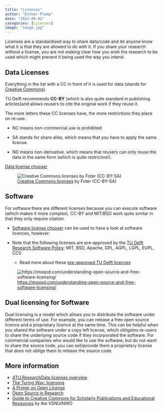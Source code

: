 ---
title: "Licenses"
author: "Esther Plomp"
date: "2022-09-02"
categories: [Licenses]
image: "image.jpg"
---

Licenses are a standardised way to share data/code and let anyone know what it is that they are allowed to do with it. If you share your research without a license, you are not making clear how you wish the research to be used which might prevent it being used the way you intend.

## Data Licenses

Everything in the list with a CC in front of it is used for data (stands for [Creative Commons](https://creativecommons.org/)).

TU Delft recommends **CC-BY** (which is also quite standard in publishing articles)and allows reusers to cite the original work if they reuse it.

The more letters these CC licenses have, the more restrictions they place on re-use.

-   NC means non-commercial use is prohibited

-   SA stands for share alike, which means that you have to apply the same license.

-   ND means non-derivative, which means that reusers can only reuse the data in the same form (which is quite restrictive!).

[Data license chooser](https://chooser-beta.creativecommons.org/)

![[Creative Commons licenses](http://foter.com/blog/how-to-attribute-creative-commons-photos/) by Foter (CC-BY-SA)](images/paste-9A9546B6.png)

## Software

For software there are different licenses because you can execute software (which makes it more complex). CC-BY and MIT/BSD work quite similar in that they only require citation.

-   [Software license chooser](https://choosealicense.com/) can be used to have a look at software licences, however:

-   Note that the following licenses are pre-approved by the [TU Delft Research Software Policy](https://doi.org/10.5281/zenodo.4629662): MIT, BSD, Apache, GPL, AGPL, LGPL, EUPL, CC0

    -   Read more about these [pre-approved TU Delft licences](https://estherplomp.github.io/TNW-OS-support/posts/software-licenses/)

![<https://moqod.com/understanding-open-source-and-free-software-licensing/>](images/paste-F8565422.png)

::: callout-note
## Dual licensing for Software

Dual licensing is a model which allows you to distribute the software under different terms of use. For example, you can release a free open source licence and a proprietary licence at the same time. This can be helpful when you shared the software under a copy left license, which obligates re-users to share the underlying source code if they incorporated the software. For commercial companies who would like to use the software, but do not want to share the source code, you can sell/provide them a proprietary license that does not oblige them to release the source code.
:::

## More information

-   [4TU.ResearchData licenses overview](https://data.4tu.nl/info/en/use/publish-cite/upload-your-data-in-our-data-repository/licencing)
-   [The Turing Way: licensing](https://the-turing-way.netlify.app/reproducible-research/licensing.html)
-   [A Primer on Open License](https://www.youtube.com/watch?v=xdBwuut6dRY&list=PL1CvC6Ez54KDvJbbdLn5rPvf1kInifEh9&index=5)
-   [Open Source in Research](https://www.youtube.com/watch?v=OskC2LNtPkU&list=PL1CvC6Ez54KDvJbbdLn5rPvf1kInifEh9&index=10)
-   [Guide to Creative Commons for Scholarly Publications and Educational Resources](https://doi.org/10.5281/zenodo.4090922) by the VSNU/NWO
